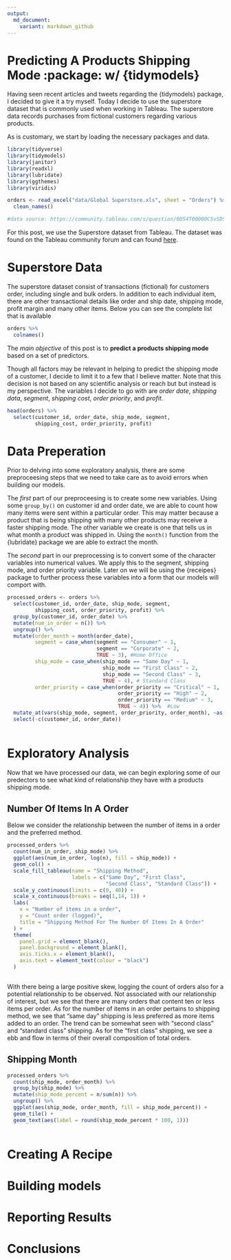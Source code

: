 ```yaml
---
output: 
  md_document:
    variant: markdown_github
---
```


# Predicting A Products Shipping Mode :package: w/ {tidymodels}

Having seen recent articles and tweets regarding the {tidymodels} package, I decided to give it a try myself. Today I decide to use the superstore dataset that is commonly used when working in Tableau. The superstore data records purchases from fictional customers regarding various products.

As is customary, we start by loading the necessary packages and data.

```r
library(tidyverse)
library(tidymodels)
library(janitor)
library(readxl)
library(lubridate)
library(ggthemes)
library(viridis)

orders <- read_excel("data/Global Superstore.xls", sheet = "Orders") %>% 
  clean_names()

#data source: https://community.tableau.com/s/question/0D54T00000C5vSDSAZ/global-superstore-data-file

```

For this post, we use the Superstore dataset from Tableau. The dataset was found on the Tableau community forum and can found [here](https://community.tableau.com/s/question/0D54T00000C5vSDSAZ/global-superstore-data-file). 

# Superstore Data

The superstore dataset consist of transactions (fictional) for customers order, including single and bulk orders. In addition to each individual item, there are other transactional details like order and ship date, shipping mode, profit margin and many other items. Below you can see the complete list that is available


```r
orders %>% 
  colnames()

```

The *main objective* of this post is to **predict a products shipping mode** based on a set of predictors.

Though all factors may be relevant in helping to predict the shipping mode of a customer, I decide to limit it to a few that I believe matter. Note that this decision is not based on any scientific analysis or reach but but instead is my perspective. The variables I decide to go with are *order date*, *shipping data*, *segment*, *shipping cost*, *order priority*, and *profit*. 

```r
head(orders) %>% 
  select(customer_id, order_date, ship_mode, segment,
         shipping_cost, order_priority, profit)
```

# Data Preperation

Prior to delving into some exploratory analysis, there are some preproceesing steps that we need to take care as to avoid errors when building our models. 

The *first* part of our preproceesing is to create some new variables. Using some `group_by()` on customer id and order date, we are able to count how many items were sent within a particular order. This may matter because a product that is being shipping with many other products may receive a faster shipping mode. The other variable we create is one that tells us in what month a product was shipped in. Using the `month()` function from the {lubridate} package we are able to extract the month. 

The *second* part in our preprocessing is to convert some of the character variables into numerical values. We apply this to the segment, shipping mode, and order priority variable. Later on we will be using the {receipes} package to further process these variables into a form that our models will comport with.

```r
processed_orders <- orders %>% 
  select(customer_id, order_date, ship_mode, segment,
         shipping_cost, order_priority, profit) %>% 
  group_by(customer_id, order_date) %>% 
  mutate(num_in_order = n()) %>% 
  ungroup() %>% 
  mutate(order_month = month(order_date),
         segment = case_when(segment == "Consumer" ~ 1,
                             segment == "Corporate" ~ 2,
                             TRUE ~ 3), #Home Office
         ship_mode = case_when(ship_mode == "Same Day" ~ 1,
                               ship_mode == "First Class" ~ 2,
                               ship_mode == "Second Class" ~ 3,
                               TRUE ~ 4), # Standard Class
         order_priority = case_when(order_priority == "Critical" ~ 1,
                                    order_priority == "High" ~ 2,
                                    order_priority == "Medium" ~ 3,
                                    TRUE ~ 4)) %>%  #Low
  mutate_at(vars(ship_mode, segment, order_priority, order_month), ~as.factor(.)) %>% 
  select(-c(customer_id, order_date))
  
```

# Exploratory Analysis

Now that we have processed our data, we can begin exploring some of our predectors to see what kind of relationship they have with a products shipping mode.

## Number Of Items In A Order

Below we consider the relationship between the number of items in a order and the preferred method.

```r

processed_orders %>% 
  count(num_in_order, ship_mode) %>% 
  ggplot(aes(num_in_order, log(n), fill = ship_mode)) +
  geom_col() +
  scale_fill_tableau(name = "Shipping Method",
                     labels = c("Same Day", "First Class", 
                                "Second Class", "Standard Class")) +
  scale_y_continuous(limits = c(0, 40)) +
  scale_x_continuous(breaks = seq(1,14, 1)) +
  labs(
    x = "Number of items in a order",
    y = "Count order (logged)",
    title = "Shipping Method For The Number Of Items In A Order"
  ) +
  theme(
    panel.grid = element_blank(),
    panel.background = element_blank(),
    axis.ticks.x = element_blank(),
    axis.text = element_text(colour = "black")
  )
  
```

With there being a large positive skew, logging the count of orders also for a potential relationship to be observed. Not associated with our relationship of interest, but we see that there are many orders that content ten or less items per order. As for the number of items in an order pertains to shipping method, we see that "same day" shipping is less preferred as more items added to an order. The trend can be somewhat seen with "second class" and "standard class" shipping. As for the "first class" shipping, we see a ebb and flow in terms of their overall composition of total orders. 

## Shipping Month

```r

processed_orders %>% 
  count(ship_mode, order_month) %>% 
  group_by(ship_mode) %>% 
  mutate(ship_mode_percent = n/sum(n)) %>% 
  ungroup() %>% 
  ggplot(aes(ship_mode, order_month, fill = ship_mode_percent)) +
  geom_tile() +
  geom_text(aes(label = round(ship_mode_percent * 100, 1)))
  

```



# Creating A Recipe

# Building models

# Reporting Results

# Conclusions
